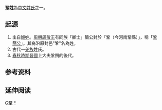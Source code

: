 {{姓氏
|姓氏=巩
|繁體=鞏
|簡體=巩
|拼音=Gǒng
|中国大陆=Gong
|台湾=
|香港=
|澳门=
|新加坡=
|马来西亚=
|越南=
|韩国=
|反切=
|同音字=
|堂号=
|郡望=[[山阳郡|山阳郡]]
}}

'''鞏姓'''為[[中文姓氏|中文姓氏]]之一。

== 起源 ==
#出自[[姬姓|姬姓]]。[[周朝|周朝]][[周敬王|周敬王]]有同族「卿士」簡公封於「鞏（今河南鞏縣）」，稱「[[鞏簡公|鞏簡公]]」。其裔沿原封邑"鞏"名為姓。 
#古代一[[羌族|羌族]]姓氏。
#[[春秋時期|春秋時期]][[晉國|晉國]]上大夫鞏朔的後代。

== 参考资料 ==
{{reflist}}

== 延伸阅读 ==
{{Wikisource further reading}}

[[Category:漢姓|G鞏]]
[[Category:巩姓|*]]
{{姓氏小作品}}